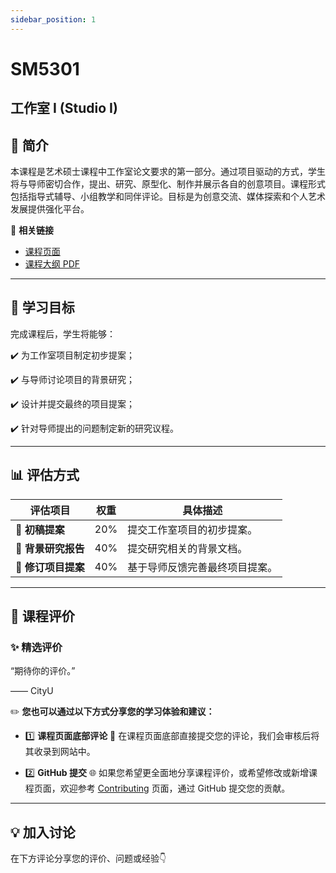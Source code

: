 ```yaml
---
sidebar_position: 1
---
```


# SM5301
## 工作室 I (Studio I)

## **📘 简介**
本课程是艺术硕士课程中工作室论文要求的第一部分。通过项目驱动的方式，学生将与导师密切合作，提出、研究、原型化、制作并展示各自的创意项目。课程形式包括指导式辅导、小组教学和同伴评论。目标是为创意交流、媒体探索和个人艺术发展提供强化平台。

🔗 **相关链接**
- [课程页面](https://www.cityu.edu.hk/catalogue/pg/202425/course/SM5301.htm)
- [课程大纲 PDF](https://www.cityu.edu.hk/catalogue/pg/202425/course/SM5301.pdf)

---

## **🎯 学习目标**

完成课程后，学生将能够：

✔️ 为工作室项目制定初步提案；

✔️ 与导师讨论项目的背景研究；

✔️ 设计并提交最终的项目提案；

✔️ 针对导师提出的问题制定新的研究议程。

---

## **📊 评估方式**

| **评估项目**          | **权重** | **具体描述**                                                                                       |
|----------------------|---------|---------------------------------------------------------------------------------------------------|
| **📂 初稿提案**        | 20%      | 提交工作室项目的初步提案。                                                                           |
| **📂 背景研究报告**    | 40%      | 提交研究相关的背景文档。                                                                             |
| **📂 修订项目提案**    | 40%      | 基于导师反馈完善最终项目提案。                                                                        |

---

## **💬 课程评价**

### ✨ **精选评价**
<div className={commentStyles.commentBox}>
    <p className={commentStyles.commentText}>
        “期待你的评价。”
    </p>
    <p className={commentStyles.commentAuthor}>—— CityU</p>
</div>

✏️ **您也可以通过以下方式分享您的学习体验和建议：**

- 1️⃣ **课程页面底部评论**
💬 在课程页面底部直接提交您的评论，我们会审核后将其收录到网站中。

- 2️⃣ **GitHub 提交**
🌐 如果您希望更全面地分享课程评价，或希望修改或新增课程页面，欢迎参考 [Contributing](/contributing) 页面，通过 GitHub 提交您的贡献。

---

## **💡 加入讨论**

在下方评论分享您的评价、问题或经验👇
<Utterances />